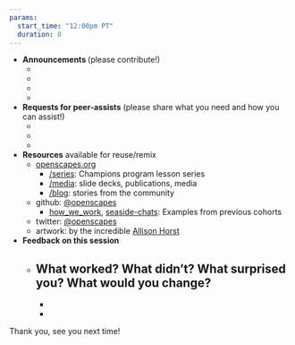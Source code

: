 ```yaml
---
params:
  start_time: "12:00pm PT"
  duration: 0
---
```


- **Announcements **(please contribute!)
    - 
    -  
    -  
    -  

- **Requests for peer-assists** (please share what you need and how you can assist!)
    -  
    -  
    - 

- **Resources** available for reuse/remix
    - [openscapes.org](https://openscapes.org)
        - [/series](https://openscapes.github.io/series): Champions program lesson series
        - [/media](https://openscapes.org/media): slide decks, publications, media
        - [/blog](https://openscapes.org/blog): stories from the community
    - github: [@openscapes](https://github.com/openscapes)
        - [how_we_work](https://github.com/Openscapes/how_we_work), [seaside-chats](https://github.com/Openscapes/seaside-chats): Examples from previous cohorts
    - twitter: [@openscapes](https://twitter.com/openscapes)
    - artwork: by the incredible [Allison Horst](https://twitter.com/allison_horst)

- **Feedback on this session**
  - What worked? What didn’t? What surprised you? What would you change? 
    -  
    -  
    -  

 Thank you, see you next time!
